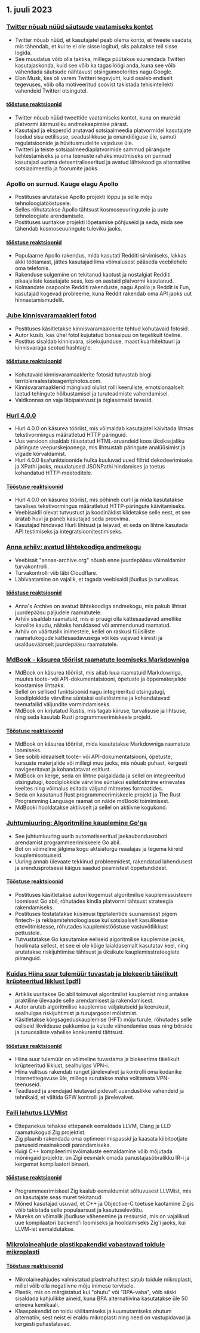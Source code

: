 

<CallToAction />

<Steps>

## 1. juuli 2023

### [Twitter nõuab nüüd säutsude vaatamiseks kontot](https://techcrunch.com/2023/06/30/twitter-now-requires-an-account-to-view-tweets/)

- Twitter nõuab nüüd, et kasutajatel peab olema konto, et tweete vaadata, mis tähendab, et kui te ei ole sisse logitud, siis palutakse teil sisse logida.
- See muudatus võib olla taktika, millega püütakse suurendada Twitteri kasutajaskonda, kuid see võib ka tagasilöögi anda, kuna see võib vähendada säutsude nähtavust otsingumootorites nagu Google.
- Elon Musk, kes oli varem Twitteri tegevjuht, kuid osaleb endiselt tegevuses, võib olla motiveeritud soovist takistada tehisintellekti vahendeid Twitteri otsingutel.

#### [tööstuse reaktsioonid](http://news.ycombinator.com/item?id=36540957)

- Twitter nõuab nüüd tweettide vaatamiseks kontot, kuna on muresid platvormi äärmusliku andmekaapimise pärast.
- Kasutajad ja eksperdid arutavad sotsiaalmeedia platvormidel kasutajate loodud sisu eetilisuse, seaduslikkuse ja omandiõiguse üle, samuti regulatsioonide ja hüvitusmudelite vajaduse üle.
- Twitteri ja teiste sotsiaalmeediaplatvormide sammud piirangute kehtestamiseks ja oma teenuste rahaks muutmiseks on pannud kasutajad uurima detsentraliseeritud ja avatud lähtekoodiga alternatiive sotsiaalmeedia ja foorumite jaoks.

### Apollo on surnud. Kauge elagu Apollo

- Postituses arutatakse Apollo projekti lõppu ja selle mõju tehnoloogiatööstusele.
- Selles rõhutatakse Apollo tähtsust kosmoseuuringutele ja uute tehnoloogiate arendamisele.
- Postituses uuritakse projekti lõpetamise põhjuseid ja seda, mida see tähendab kosmoseuuringute tuleviku jaoks.

#### [tööstuse reaktsioonid](http://news.ycombinator.com/item?id=36543894)

- Populaarne Apollo rakendus, mida kasutati Redditi sirvimiseks, lakkas äkki töötamast, jättes kasutajad ilma võimalusest pääseda veebilehele oma telefonis.
- Rakenduse sulgemine on tekitanud kaotust ja nostalgiat Redditi pikaajaliste kasutajate seas, kes on aastaid platvormi kasutanud.
- Kolmandate osapoolte Redditi rakenduste, nagu Apollo ja Reddit is Fun, kasutajad kogevad probleeme, kuna Reddit rakendab oma API jaoks uut hinnastamismudelit.

### [Jube kinnisvaramaakleri fotod](https://terriblerealestateagentphotos.com)

- Postituses käsitletakse kinnisvaramaaklerite tehtud kohutavaid fotosid.
- Autor küsib, kas ühel fotol kujutatud bonsaipuu on tegelikult tõeline.
- Postitus sisaldab kinnisvara, sisekujunduse, maastikuarhitektuuri ja kinnisvaraga seotud hashtag'e.

#### [tööstuse reaktsioonid](http://news.ycombinator.com/item?id=36533193)

- Kohutavaid kinnisvaramaaklerite fotosid tutvustab blogi terriblerealestateagentphotos.com.
- Kinnisvaramaaklerid mängivad olulist rolli keeruliste, emotsionaalselt laetud tehingute hõlbustamisel ja turuteadmiste vahendamisel.
- Valdkonnas on vaja läbipaistvust ja õiglasemaid tavasid.

### [Hurl 4.0.0](https://hurl.dev/blog/2023/06/30/announcing-hurl-4.0.0.html)

- Hurl 4.0.0 on käsurea tööriist, mis võimaldab kasutajatel käivitada lihtsas tekstivormingus määratletud HTTP päringuid.
- Uus versioon sisaldab täiustatud HTML-aruandeid koos üksikasjaliku päringute veepurskejoonega, mis lihtsustab päringute analüüsimist ja vigade kõrvaldamist.
- Hurl 4.0.0 lisafunktsioonide hulka kuuluvad uued filtrid dekodeerimiseks ja XPathi jaoks, muudatused JSONPathi hindamises ja toetus kohandatud HTTP-meetoditele.

#### [Tööstuse reaktsioonid](http://news.ycombinator.com/item?id=36539144)

- Hurl 4.0.0 on käsurea tööriist, mis põhineb curlil ja mida kasutatakse tavalises tekstivormingus määratletud HTTP-päringute käivitamiseks.
- Veebisaidil olevat tutvustust ja koodinäidist kiidetakse selle eest, et see äratab huvi ja paneb kasutajad seda proovima.
- Kasutajad hindavad Hurli lihtsust ja leiavad, et seda on lihtne kasutada API testimiseks ja integratsioonitestimiseks.

### [Anna arhiiv: avatud lähtekoodiga andmekogu](https://annas-archive.org/)

- Veebisait "annas-archive.org" nõuab enne juurdepääsu võimaldamist turvakontrolli.
- Turvakontrolli viib läbi Cloudflare.
- Läbivaatamine on vajalik, et tagada veebisaidi jõudlus ja turvalisus.

#### [tööstuse reaktsioonid](http://news.ycombinator.com/item?id=36530662)

- Anna's Archive on avatud lähtekoodiga andmekogu, mis pakub lihtsat juurdepääsu paljudele raamatutele.
- Arhiiv sisaldab raamatuid, mis ei pruugi olla kättesaadavad ametlike kanalite kaudu, näiteks haruldased või ammendunud raamatud.
- Arhiiv on väärtuslik inimestele, kellel on raskusi füüsiliste raamatukogude kättesaadavusega või kes vajavad kiiresti ja usaldusväärselt juurdepääsu raamatutele.

### [MdBook - käsurea tööriist raamatute loomiseks Markdowniga](https://rust-lang.github.io/mdBook/)

- MdBook on käsurea tööriist, mis aitab luua raamatuid Markdowniga, muutes toote- või API-dokumentatsiooni, õpetuste ja õppematerjalide koostamise lihtsaks.
- Sellel on sellised funktsioonid nagu integreeritud otsingutugi, koodiplokkide värviline süntaksi esiletõstmine ja kohandatavad teemafailid väljundite vormindamiseks.
- MdBook on kirjutatud Rustis, mis tagab kiiruse, turvalisuse ja lihtsuse, ning seda kasutab Rusti programmeerimiskeele projekt.

#### [Tööstuse reaktsioonid](http://news.ycombinator.com/item?id=36528984)

- MdBook on käsurea tööriist, mida kasutatakse Markdowniga raamatute loomiseks.
- See sobib ideaalselt toote- või API-dokumentatsiooni, õpetuste, kursuste materjalide või millegi muu jaoks, mis nõuab puhast, kergesti navigeeritavat ja kohandatavat esitlust.
- MdBook on kerge, seda on lihtne paigaldada ja sellel on integreeritud otsingutugi, koodiplokkide värviline süntaksi esiletõstmine erinevates keeltes ning võimalus esitada väljund mitmetes formaatides.
- Seda on kasutanud Rust programmeerimiskeele projekt ja The Rust Programming Language raamat on näide mdBooki toimimisest.
- MdBooki hooldatakse aktiivselt ja sellel on aktiivne kogukond.

### [Juhtumiuuring: Algoritmiline kauplemine Go'ga](https://polygon.io/blog/case-study-algorithmict-trading-with-go/)

- See juhtumiuuring uurib automatiseeritud jaekaubandusroboti arendamist programmeerimiskeele Go abil.
- Bot on võimeline jälgima kogu aktsiaturgu reaalajas ja tegema kiireid kauplemisotsuseid.
- Uuring annab ülevaate tekkinud probleemidest, rakendatud lahendusest ja arendusprotsessi käigus saadud peamistest õppetundidest.

#### [Tööstuse reaktsioonid](http://news.ycombinator.com/item?id=36539235)

- Postituses käsitletakse autori kogemust algoritmilise kauplemissüsteemi loomisest Go abil, rõhutades kindla platvormi tähtsust strateegia rakendamiseks.
- Postituses tõstatatakse küsimusi tipptalentide suunamisest pigem fintech- ja reklaamitehnoloogiasse kui sotsiaalselt kasulikesse ettevõtmistesse, rõhutades kauplemistööstuse vastuvõtlikkust pettustele.
- Tutvustatakse Go kasutamise eeliseid algoritmilise kauplemise jaoks, hoolimata sellest, et see ei ole kõige laialdasemalt kasutatav keel, ning arutatakse riskijuhtimise tähtsust ja üksikute kauplemisstrateegiate piiranguid.

### [Kuidas Hiina suur tulemüür tuvastab ja blokeerib täielikult krüpteeritud liiklust [pdf]](https://gfw.report/publications/usenixsecurity23/data/paper/paper.pdf)

- Artiklis uuritakse Go abil toimuvat algoritmilist kauplemist ning antakse praktiline ülevaade selle arendamisest ja rakendamisest.
- Autor arutab algoritmilise kauplemise väljakutseid ja keerukust, sealhulgas riskijuhtimist ja turujargooni mõistmist.
- Käsitletakse kõrgsageduskauplemise (HFT) mõju turule, rõhutades selle eeliseid likviidsuse pakkumise ja kulude vähendamise osas ning börside ja turuosaliste vahelise konkurentsi tähtsust.

#### [tööstuse reaktsioonid](http://news.ycombinator.com/item?id=36531485)

- Hiina suur tulemüür on võimeline tuvastama ja blokeerima täielikult krüpteeritud liiklust, sealhulgas VPN-i.
- Hiina valitsus rakendab ranget järelevalvet ja kontrolli oma kodanike internetitegevuse üle, millega surutakse maha volitamata VPN-teenuseid.
- Teadlased ja arendajad leiutavad pidevalt uuenduslikke vahendeid ja tehnikaid, et vältida GFW kontrolli ja järelevalvet.

### [Faili lahutus LLVMist](https://github.com/ziglang/zig/issues/16270)

- Ettepanekus tehakse ettepanek eemaldada LLVM, Clang ja LLD raamatukogud Zig projektist.
- Zig plaanib rakendada oma optimeerimispassid ja kaasata kiibitootjate panuseid masinakoodi parandamiseks.
- Kuigi C++ kompileerimisvõimaluste eemaldamine võib mõjutada mõningaid projekte, on Zigi eesmärk omada panustajasõbralikku IR-i ja kergemat kompilaatori binaari.

#### [tööstuse reaktsioonid](http://news.ycombinator.com/item?id=36529456)

- Programmeerimiskeel Zig kaalub eemaldumist sõltuvusest LLVMist, mis on kasutajate seas muret tekitanud.
- Mõned kasutajad usuvad, et C++ ja Objective-C toetuse kaotamine Zigis võib takistada selle populaarsust ja kasutuselevõttu.
- Mureks on võimalik jõudluse vähenemine ja ressursid, mis on vajalikud uue kompilaatori backend'i loomiseks ja hooldamiseks Zig'i jaoks, kui LLVM-ist eemaldutakse.

### [Mikrolaineahjude plastikpakendid vabastavad toidule mikroplasti](https://pubs.acs.org/doi/10.1021/acs.est.3c01942)

#### [Tööstuse reaktsioonid](http://news.ycombinator.com/item?id=36532812)

- Mikrolaineahjudes valmistatud plastmahutitest satub toidule mikroplasti, millel võib olla negatiivne mõju inimese tervisele.
- Plastik, mis on märgistatud kui "ohutu" või "BPA-vaba", võib siiski sisaldada kahjulikke aineid, kuna BPA alternatiivina kasutatakse üle 50 erineva kemikaali.
- Klaaspakendid on toidu säilitamiseks ja kuumutamiseks ohutum alternatiiv, sest neist ei eraldu mikroplasti ning need on vastupidavad ja kergesti puhastatavad.

</Steps>
